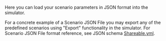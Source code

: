 Here you can load your scenario parameters in JSON format into the simulator.

For a concrete example of a Scenario JSON File you may export any of the predefined scenarios using "Export"
functionality in the simulator. For Scenario JSON File format reference, see JSON schema
[Shareable.yml](https://github.com/neherlab/covid19_scenarios/blob/master/schemas/Shareable.yml).
